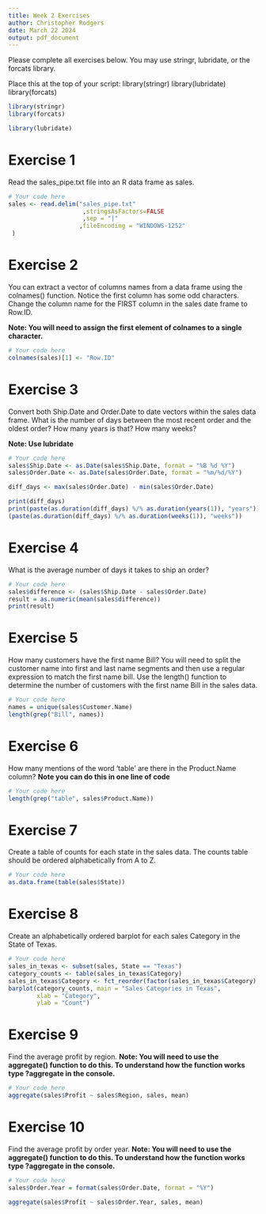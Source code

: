 ```yaml
---
title: Week 2 Exercises
author: Christopher Rodgers
date: March 22 2024
output: pdf_document
---
```


Please complete all exercises below. You may use stringr, lubridate, or the forcats library. 

Place this at the top of your script:
library(stringr)
library(lubridate)
library(forcats)
```r
library(stringr)
library(forcats)
```
```r
library(lubridate)
```

# Exercise 1
Read the sales_pipe.txt file into an R data frame as sales. 

```r
# Your code here
sales <- read.delim("sales_pipe.txt"
                     ,stringsAsFactors=FALSE
                     ,sep = "|"
                    ,fileEncoding = "WINDOWS-1252"
 )
```

# Exercise 2
You can extract a vector of columns names from a data frame using the colnames() function. Notice the first column has some odd characters. Change the column name for the FIRST column in the sales date frame to Row.ID. 

**Note: You will need to assign the first element of colnames to a single character.**

```r
# Your code here
colnames(sales)[1] <- "Row.ID"
```

# Exercise 3
Convert both Ship.Date and Order.Date to date vectors within the sales data frame. What is the number of days between the most recent order and the oldest order?
How many years is that?
How many weeks?

**Note: Use lubridate**

```r
# Your code here
sales$Ship.Date <- as.Date(sales$Ship.Date, format = "%B %d %Y")
sales$Order.Date <- as.Date(sales$Order.Date, format = "%m/%d/%Y")

```
```r
diff_days <- max(sales$Order.Date) - min(sales$Order.Date)
``` 

```r
print(diff_days)
print(paste(as.duration(diff_days) %/% as.duration(years(1)), "years"))
(paste(as.duration(diff_days) %/% as.duration(weeks(1)), "weeks"))

```


# Exercise 4
What is the average number of days it takes to ship an order?

```r
# Your code here
sales$difference <- (sales$Ship.Date - sales$Order.Date)
result = as.numeric(mean(sales$difference))
print(result)
```


# Exercise 5
How many customers have the first name Bill?
You will need to split the customer name into first and last name segments and then use a regular expression to match the first name bill. Use the length() function to determine the number of customers with the first name Bill in the sales data. 

```r
# Your code here
names = unique(sales$Customer.Name)
length(grep("Bill", names))
```

# Exercise 6
How many mentions of the word 'table' are there in the Product.Name column? 
**Note you can do this in one line of code**

```r
# Your code here
length(grep("table", sales$Product.Name))
```

# Exercise 7
Create a table of counts for each state in the sales data. The counts table should be ordered alphabetically from A to Z. 

```r
# Your code here
as.data.frame(table(sales$State))
```

# Exercise 8
Create an alphabetically ordered barplot for each sales Category in the State of Texas. 

```r
# Your code here
sales_in_texas <- subset(sales, State == "Texas")
category_counts <- table(sales_in_texas$Category)
sales_in_texas$Category <- fct_reorder(factor(sales_in_texas$Category), as.numeric(sales_in_texas$Category))
barplot(category_counts, main = "Sales Categories in Texas",
        xlab = "Category",
        ylab = "Count")
```

# Exercise 9
Find the average profit by region.
**Note: You will need to use the aggregate() function to do this. To understand how the function works type ?aggregate in the console.**

```r
# Your code here
aggregate(sales$Profit ~ sales$Region, sales, mean)
```

# Exercise 10
Find the average profit by order year. 
**Note: You will need to use the aggregate() function to do this. To understand how the function works type ?aggregate in the console.**

```r
# Your code here
sales$Order.Year = format(sales$Order.Date, format = "%Y")

```
```r
aggregate(sales$Profit ~ sales$Order.Year, sales, mean)
```

